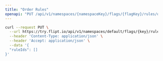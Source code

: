```yaml
---
title: "Order Rules"
openapi: "PUT /api/v1/namespaces/{namespaceKey}/flags/{flagKey}/rules/order"
---
```


<RequestExample>

```bash
curl --request PUT \
  --url https://try.flipt.io/api/v1/namespaces/default/flags/{key}/rules/order \
  --header 'Content-Type: application/json' \
  --header 'Accept: application/json' \
  --data '{
  "ruleIds": []
}'
```

</RequestExample>

